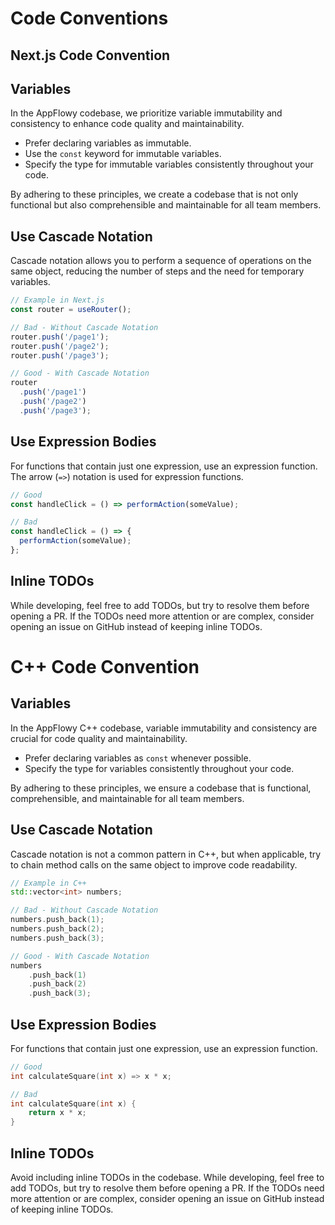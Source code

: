 # Code Conventions

## Next.js Code Convention

## Variables

In the AppFlowy codebase, we prioritize variable immutability and consistency to enhance code quality and maintainability. 

- Prefer declaring variables as immutable.
- Use the `const` keyword for immutable variables.
- Specify the type for immutable variables consistently throughout your code.

By adhering to these principles, we create a codebase that is not only functional but also comprehensible and maintainable for all team members.

## Use Cascade Notation

Cascade notation allows you to perform a sequence of operations on the same object, reducing the number of steps and the need for temporary variables.

```jsx
// Example in Next.js
const router = useRouter();

// Bad - Without Cascade Notation
router.push('/page1');
router.push('/page2');
router.push('/page3');

// Good - With Cascade Notation
router
  .push('/page1')
  .push('/page2')
  .push('/page3');
```

## Use Expression Bodies

For functions that contain just one expression, use an expression function. The arrow (`=>`) notation is used for expression functions.

```jsx
// Good
const handleClick = () => performAction(someValue);

// Bad
const handleClick = () => {
  performAction(someValue);
};
```

## Inline TODOs

While developing, feel free to add TODOs, but try to resolve them before opening a PR. If the TODOs need more attention or are complex, consider opening an issue on GitHub instead of keeping inline TODOs.

# C++ Code Convention

## Variables

In the AppFlowy C++ codebase, variable immutability and consistency are crucial for code quality and maintainability.

- Prefer declaring variables as `const` whenever possible.
- Specify the type for variables consistently throughout your code.

By adhering to these principles, we ensure a codebase that is functional, comprehensible, and maintainable for all team members.

## Use Cascade Notation

Cascade notation is not a common pattern in C++, but when applicable, try to chain method calls on the same object to improve code readability.

```cpp
// Example in C++
std::vector<int> numbers;

// Bad - Without Cascade Notation
numbers.push_back(1);
numbers.push_back(2);
numbers.push_back(3);

// Good - With Cascade Notation
numbers
    .push_back(1)
    .push_back(2)
    .push_back(3);
```

## Use Expression Bodies

For functions that contain just one expression, use an expression function.

```cpp
// Good
int calculateSquare(int x) => x * x;

// Bad
int calculateSquare(int x) {
    return x * x;
}
```

## Inline TODOs

Avoid including inline TODOs in the codebase. While developing, feel free to add TODOs, but try to resolve them before opening a PR. If the TODOs need more attention or are complex, consider opening an issue on GitHub instead of keeping inline TODOs.
